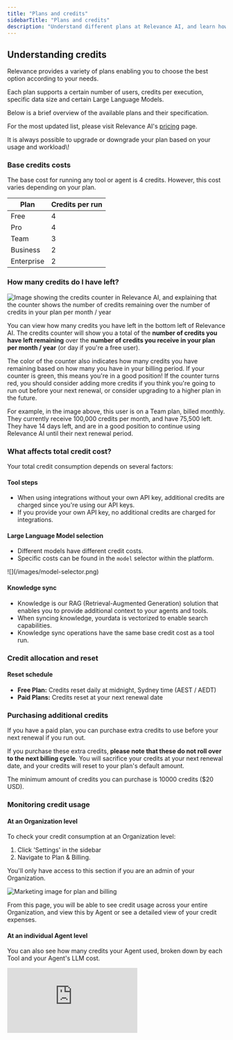 ```yaml
---
title: "Plans and credits"
sidebarTitle: "Plans and credits"
description: "Understand different plans at Relevance AI, and learn how to manage your subscription"
---
```


## Understanding credits

Relevance provides a variety of plans enabling you to choose the best option according to your needs.

Each plan supports a certain number of users, credits per execution, specific data size and certain Large Language Models.

Below is a brief overview of the available plans and their specification.

For the most updated list, please visit Relevance AI's [pricing](https://relevanceai.com/pricing) page.

<Note>
  It is always possible to upgrade or downgrade your plan based on your usage and workload\!
</Note>

### Base credits costs

The base cost for running any tool or agent is 4 credits. However, this cost varies depending on your plan.

| Plan       | Credits per run |
| ---------- | --------------- |
| Free       | 4               |
| Pro        | 4               |
| Team       | 3               |
| Business   | 2               |
| Enterprise | 2               |

### How many credits do I have left?

<img
  src="/images/credit-counter-explanation.png"
  alt="Image showing the credits counter in Relevance AI, and explaining that the counter shows the number of credits remaining over the number of credits in your plan per month / year"
  className="mx-auto"
/>

You can view how many credits you have left in the bottom left of Relevance AI. The credits counter will show you a total of the **number of credits you have left remaining** over the **number of credits you receive in your plan per month / year** (or day if you're a free user).

The color of the counter also indicates how many credits you have remaining based on how many you have in your billing period. If your counter is green, this means you're in a good position\! If the counter turns red, you should consider adding more credits if you think you're going to run out before your next renewal, or consider upgrading to a higher plan in the future.

For example, in the image above, this user is on a Team plan, billed monthly. They currently receive 100,000 credits per month, and have 75,500 left. They have 14 days left, and are in a good position to continue using Relevance AI until their next renewal period.

### What affects total credit cost?

Your total credit consumption depends on several factors:

#### Tool steps

- When using integrations without your own API key, additional credits are charged since you're using our API keys.
- If you provide your own API key, no additional credits are charged for integrations.

#### Large Language Model selection

- Different models have different credit costs.
- Specific costs can be found in the `model` selector within the platform.

<Frame>
  ![](/images/model-selector.png)
</Frame>

#### Knowledge sync

- Knowledge is our RAG (Retrieval-Augmented Generation) solution that enables you to provide additional context to your agents and tools.
- When syncing knowledge, yourdata is vectorized to enable search capabilities.
- Knowledge sync operations have the same base credit cost as a tool run.

### Credit allocation and reset

#### Reset schedule

- **Free Plan:** Credits reset daily at midnight, Sydney time (AEST / AEDT)
- **Paid Plans:** Credits reset at your next renewal date

### Purchasing additional credits

If you have a paid plan, you can purchase extra credits to use before your next renewal if you run out.

If you purchase these extra credits, **please note that these do not roll over to the next billing cycle**. You will sacrifice your credits at your next renewal date, and your credits will reset to your plan's default amount.

The minimum amount of credits you can purchase is 10000 credits (\$20 USD).

### Monitoring credit usage

#### At an Organization level

To check your credit consumption at an Organization level:

1. Click 'Settings' in the sidebar
2. Navigate to Plan & Billing.

<Warning>
  You'll only have access to this section if you are an admin of your Organization.
</Warning>

![Marketing image for plan and billing](/images/credits_plan_billing.png)

From this page, you will be able to see credit usage across your entire Organization, and view this by Agent or see a detailed view of your credit expenses.

#### At an individual Agent level

You can also see how many credits your Agent used, broken down by each Tool and your Agent's LLM cost. 

<div style={{ width:"100%",position:"relative",paddingTop:"56.25%" }}>
<iframe src="https://app.supademo.com/embed/cmdy9kmsa8eo39f96j64ckfzb" frameBorder="0" title="How to view the credit usage of an Agent run" allow="clipboard-write" webkitallowfullscreen="true" mozallowfullscreen="true" allowfullscreen style={{ position:"absolute",top:0,left:0,width:"100%",height:"100%",border:"3px solid #5E43CE",borderRadius:"10px" }} />

1. First, access the run of your Agent you want to view credits on, on the Run screen
2. Click the number next to 'Credits used'
3. This will open a pop-up that will show you how much each Tool cost, as well as your Agent LLM cost and the base run cost

## Paying for plans

At this time, we only offer the ability to pay for subscriptions using a credit card. We do not support debit cards at this time.

## Cancelling your subscription

You can cancel your Relevance AI subscription at any time by following this tutorial:

<div style={{ width:"100%",position:"relative",paddingTop:"56.25%" }}>
<iframe src="https://app.supademo.com/embed/cmaypwh9o8hb9ho3rmx2lo1j6" frameBorder="0" title="How to cancel your subscription in Relevance AI" allow="clipboard-write" webkitallowfullscreen="true" mozallowfullscreen="true" allowfullscreen style={{ position:"absolute",top:0,left:0,width:"100%",height:"100%",border:"3px solid #5E43CE",borderRadius:"10px" }} />

</div>

1. To start, click the 'Manage plan' section at the bottom of the platform while logged into Relevance AI
2. Click on 'Cancel subscription'
3. On the pop-up that opens, click 'Cancel subscription' _again_ to make sure the cancellation goes through
4. You should then be directed to a pop-up confirming that you've cancelled successfully

If the platform doesn't confirm that you've cancelled successfully, please try again, then **contact support** to ensure that your cancellation has gone through and you will not be billed.

If the platform has confirmed your cancellation is successful, you do not need to reach out to our support team.

Once you cancel, you'll still have access to your upgraded features until your next renewal date. You will not have your subscription immediately cancelled, and your latest payment will not be refunded. If you have any further questions about cancellation, please [reach out to our support team](https://relevanceai.com/docs/get-started/support).

## Invoices and receipts

Invoices and receipts for payment will be sent to the user at your company who purchased the subscription / credits at the time of purchase. You'll also be sent a receipt / invoice at every renewal.

However, if you need to get a new invoice / receipt, or find invoices / receipts in the platform, please follow these steps:

<div style={{ width:"100%",position:"relative",paddingTop:"56.25%" }}>
<iframe src="https://app.supademo.com/embed/cmayxs0dm8m6qho3rskl47udq" frameBorder="0" title="How to grab your invoices and receipts from Relevance AI" allow="clipboard-write" webkitallowfullscreen="true" mozallowfullscreen="true" allowfullscreen style={{ position:"absolute",top:0,left:0,width:"100%",height:"100%",border:"3px solid #5E43CE",borderRadius:"10px" }} />

</div>

1. Click 'Settings' while logged into Relevance AI
2. Click 'Plan & billing'
3. Under 'Payment', click 'View details'
4. This will open our payment system's page. On this page, scroll down to 'Invoice History' and click the payment you want to get an invoice for
5. On the page that opens, click 'Download invoice' or 'Download receipt' based on the document you need

If you need to change the name of your company on your invoice / receipt, please [reach out to our support team](https://relevanceai.com/docs/get-started/support). The easiest way to do this would be to forward your latest invoice to [support@relevanceai.com](mailto:support@relevanceai.com).

## Frequently asked questions (FAQs)

<AccordionGroup>
  <Accordion title="I've accidentally upgraded with annual billing, but I meant to upgrade with monthly billing. How do I change to monthly billing going forward?">
    Unfortunately if you change in platform, this change will only be put into place at your next renewal date in a year.

    If you want to change to monthly billing immediately, you'll need to [reach out to our support team](https://relevanceai.com/docs/get-started/support).
  </Accordion>
  <Accordion title="I've just renewed but it's showing that I've already used all of my credits?">
    Check your credit counter to make sure you've read this correctly. Your credits counter will show you **the number of credits you have left to use**, not the number of credits you've used.

    If your counter is showing 10100 credits over 10000, for instance, this means you have 10100 credits left to use in your current billing period, not that you've used 10100 credits. 
  </Accordion>
</AccordionGroup>